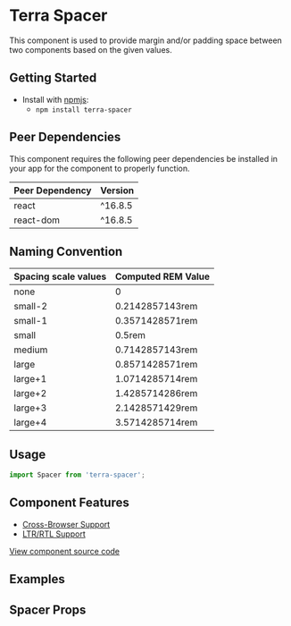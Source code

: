 


<Badge />

# Terra Spacer

This component is used to provide margin and/or padding space between two components based on the given values.

## Getting Started

- Install with [npmjs](https://www.npmjs.com):
  - `npm install terra-spacer`

<!-- AUTO-GENERATED-CONTENT:START Peer Dependencies -->
## Peer Dependencies

This component requires the following peer dependencies be installed in your app for the component to properly function.

| Peer Dependency | Version |
|-|-|
| react | ^16.8.5 |
| react-dom | ^16.8.5 |

<!-- AUTO-GENERATED-CONTENT:END -->

## Naming Convention

| Spacing scale values   | Computed REM Value |
| --------------------   | ------------------ |
| none                   | 0                  |
| small-2                | 0.2142857143rem    |
| small-1                | 0.3571428571rem    |
| small                  | 0.5rem             |
| medium                 | 0.7142857143rem    |
| large                  | 0.8571428571rem    |
| large+1                | 1.0714285714rem    |
| large+2                | 1.4285714286rem    |
| large+3                | 2.1428571429rem    |
| large+4                | 3.5714285714rem    |

## Usage

```jsx
import Spacer from 'terra-spacer';
```

## Component Features

 * [Cross-Browser Support](https://engineering.cerner.com/terra-ui/contributing/terra-ui/component-standards#cross-browser-support)
 * [LTR/RTL Support](https://engineering.cerner.com/terra-ui/contributing/terra-ui/component-standards#ltr--rtl-support)

[View component source code](https://github.com/cerner/terra-core/tree/master/packages/terra-spacer)

## Examples
<Spacer />

## Spacer Props
<SpacerPropsTable />
